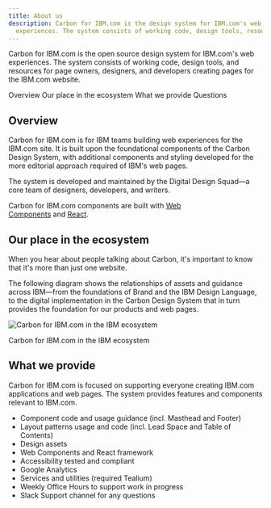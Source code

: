 ```yaml
---
title: About us
description: Carbon for IBM.com is the design system for IBM.com's web
  experiences. The system consists of working code, design tools, resources for page owners, designers, and developers creating pages for the IBM.com website.
---
```


<PageDescription>

Carbon for IBM.com is the open source design system for IBM.com's web experiences. The system consists of working code, design tools, and resources for page owners, designers, and developers creating pages for the IBM.com website.

</PageDescription>

<AnchorLinks>

<AnchorLink>Overview</AnchorLink>
<AnchorLink>Our place in the ecosystem</AnchorLink>
<AnchorLink>What we provide</AnchorLink>
<AnchorLink>Questions</AnchorLink>

</AnchorLinks>

## Overview

Carbon for IBM.com is for IBM teams building web experiences for the IBM.com site. It is built upon the foundational components of the Carbon Design System, with additional components and styling developed for the more editorial approach required of IBM's web pages.

The system is developed and maintained by the Digital Design Squad—a core team of designers, developers, and writers.

Carbon for IBM.com components are built with [Web Components](https://www.ibm.com/standards/carbon/web-components/?path=/story/overview-getting-started--page) and [React](https://www.ibm.com/standards/carbon/react/?path=/story/overview-getting-started--page).

## Our place in the ecosystem

When you hear about people talking about Carbon, it's important to know that it's more than just one website.

The following diagram shows the relationships of assets and guidance across IBM—from the foundations of Brand and the IBM Design Language, to the digital implementation in the Carbon Design System that in turn provides the foundation for our products and web pages.

<Row>

<Column colMd={12} colLg={12}>

![Carbon for IBM.com in the IBM ecosystem](../../images/about/ecosystem-diagram.png)

</Column>

</Row>

<Caption>Carbon for IBM.com in the IBM ecosystem</Caption>

## What we provide

Carbon for IBM.com is focused on supporting everyone creating IBM.com applications and web pages. The system provides features and components relevant to IBM.com.

- Component code and usage guidance (incl. Masthead and Footer)
- Layout patterns usage and code (incl. Lead Space and Table of Contents)
- Design assets
- Web Components and React framework
- Accessibility tested and compliant
- Google Analytics
- Services and utilities (required Tealium)
- Weekly Office Hours to support work in progress
- Slack Support channel for any questions
